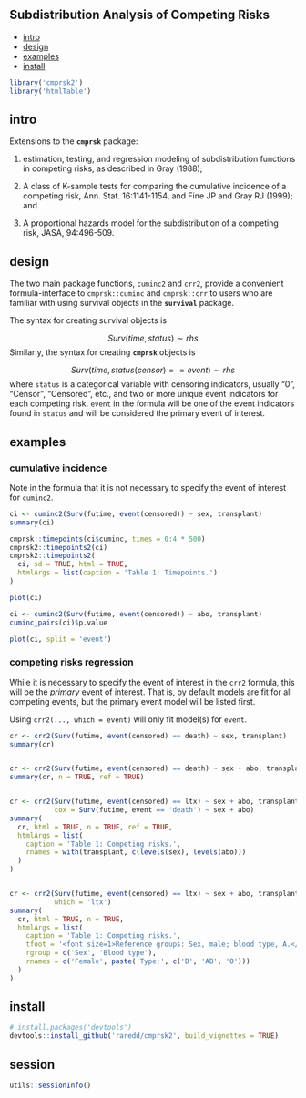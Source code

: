 <!--
%\VignetteEngine{knitr::knitr}
%\VignetteIndexEntry{cmprsk2 intro}
-->

## Subdistribution Analysis of Competing Risks
 
* [intro](#intro)  
* [design](#design)  
* [examples](#examples)  
* [install](#install)  

```r
library('cmprsk2')
library('htmlTable')
```

## intro

Extensions to the **`cmprsk`** package:

1. estimation, testing, and regression modeling of subdistribution functions in competing risks, as described in Gray (1988);

1. A class of K-sample tests for comparing the cumulative incidence of a competing risk, Ann. Stat. 16:1141-1154, and Fine JP and Gray RJ (1999); and

1. A proportional hazards model for the subdistribution of a competing risk, JASA, 94:496-509.
 
## design

The two main package functions, `cuminc2` and `crr2`, provide a convenient formula-interface to `cmprsk::cuminc` and `cmprsk::crr` to users who are familiar with using survival objects in the **`survival`** package.

The syntax for creating survival objects is

$$Surv(time, status) \sim rhs$$
Similarly, the syntax for creating **`cmprsk`** objects is

$$Surv(time, status(censor) == event) \sim rhs$$
where `status` is a categorical variable with censoring indicators, usually "0", "Censor", "Censored", etc., and two or more unique event indicators for each competing risk. `event` in the formula will be one of the event indicators found in `status` and will be considered the primary event of interest.

## examples

### cumulative incidence

Note in the formula that it is not necessary to specify the event of interest for `cuminc2`.

```r
ci <- cuminc2(Surv(futime, event(censored)) ~ sex, transplant)
summary(ci)

cmprsk::timepoints(ci$cuminc, times = 0:4 * 500)
cmprsk2::timepoints2(ci)
cmprsk2::timepoints2(
  ci, sd = TRUE, html = TRUE,
  htmlArgs = list(caption = 'Table 1: Timepoints.')
)

plot(ci)

ci <- cuminc2(Surv(futime, event(censored)) ~ abo, transplant)
cuminc_pairs(ci)$p.value

plot(ci, split = 'event')
```

### competing risks regression

While it is necessary to specify the event of interest in the `crr2` formula, this will be the _primary_ event of interest. That is, by default models are fit for all competing events, but the primary event model will be listed first.

Using `crr2(..., which = event)` will only fit model(s) for `event`.

```r
cr <- crr2(Surv(futime, event(censored) == death) ~ sex, transplant)
summary(cr)


cr <- crr2(Surv(futime, event(censored) == death) ~ sex + abo, transplant)
summary(cr, n = TRUE, ref = TRUE)


cr <- crr2(Surv(futime, event(censored) == ltx) ~ sex + abo, transplant,
           cox = Surv(futime, event == 'death') ~ sex + abo)
summary(
  cr, html = TRUE, n = TRUE, ref = TRUE,
  htmlArgs = list(
    caption = 'Table 1: Competing risks.',
    rnames = with(transplant, c(levels(sex), levels(abo)))
  )
)


cr <- crr2(Surv(futime, event(censored) == ltx) ~ sex + abo, transplant,
           which = 'ltx')
summary(
  cr, html = TRUE, n = TRUE,
  htmlArgs = list(
    caption = 'Table 1: Competing risks.',
    tfoot = '<font size=1>Reference groups: Sex, male; blood type, A.</font>',
    rgroup = c('Sex', 'Blood type'),
    rnames = c('Female', paste('Type:', c('B', 'AB', 'O')))
  )
)
```

## install

```r
# install.packages('devtools')
devtools::install_github('raredd/cmprsk2', build_vignettes = TRUE)
```

## session

```r
utils::sessionInfo()
```
